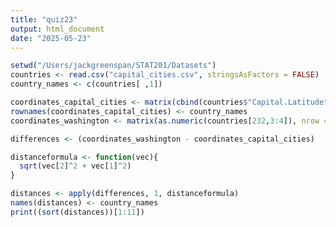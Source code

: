 ```yaml
---
title: "quiz23"
output: html_document
date: "2025-05-23"
---
```


```r
setwd("/Users/jackgreenspan/STAT201/Datasets")
countries <- read.csv("capital_cities.csv", stringsAsFactors = FALSE)
country_names <- c(countries[ ,1])

coordinates_capital_cities <- matrix(cbind(countries$"Capital.Latitude", countries$"Capital.Longitude"), nrow = nrow(countries), ncol = 2)
rownames(coordinates_capital_cities) <- country_names
coordinates_washington <- matrix(as.numeric(countries[232,3:4]), nrow = nrow(countries), ncol = 2, byrow = TRUE)

differences <- (coordinates_washington - coordinates_capital_cities)

distanceformula <- function(vec){
  sqrt(vec[2]^2 + vec[1]^2)
}

distances <- apply(differences, 1, distanceformula)
names(distances) <- country_names
print((sort(distances))[1:11])
```
